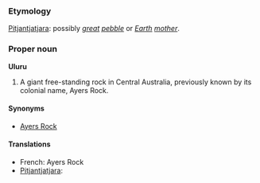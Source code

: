 ===Etymology===
[[Pitjantjatjara]]: possibly ''[[great]] [[pebble]]'' or ''[[Earth]] [[mother]]''.

===Proper noun===
'''Uluru'''

# A giant free-standing rock in Central Australia, previously known by its colonial name, Ayers Rock.

====Synonyms====
*[[Ayers Rock]]<!-- was it ever officially Ayer's Rock with an apostrope? -->

====Translations====
*French: Ayers Rock
*[[Pitjantjatjara]]: {{Unicode|[[Uluṟu]]}}